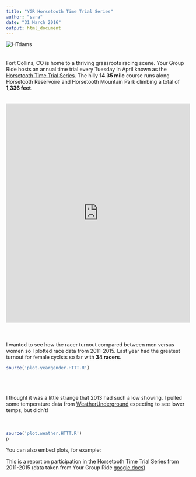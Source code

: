 ```yaml
---
title: "YGR Horsetooth Time Trial Series"
author: "sara"
date: "31 March 2016"
output: html_document
---
```

![HTdams](https://raw.githubusercontent.com/skammlade/skammlade.github.io/master/images/dams_handlebar.jpg)
<br>
<br>
<br>
Fort Collins, CO is home to a thriving grassroots racing scene. Your Group Ride hosts an annual time trial every Tuesday in April known as the [Horsetooth Time Trial Series](http://yourgroupride.com/index.php/local-races/horsetooth-time-trial-series). The hilly **14.35 mile** course runs along Horsetooth Reservoire and Horsetooth Mountain Park climbing a total of **1,336 feet**.
<br>
<br>
<br>
<iframe style="width:100%;height:600px;" src="https://veloviewer.com/segments/1213731/embed2" frameborder="0" scrolling="no"></iframe>  
<br>
<br>
<br>
I wanted to see how the racer turnout compared between men versus women so I plotted race data from 2011-2015. Last year had the greatest turnout for female cyclsts so far with **34 racers**.

```r
source('plot.yeargender.HTTT.R')
```
<br>
<br>
<br>
I thought it was a little strange that 2013 had such a low showing. I pulled some temperature data from [WeatherUnderground](https://www.wunderground.com/cgi-bin/findweather/getForecast?query=pws:KCOFORTC71) expecting to see lower temps, but didn't!
<br>
<br>
<br>
```r
source('plot.weather.HTTT.R')
p
```


You can also embed plots, for example:


This is a report on participation in the Horsetooth Time Trial Series from 2011-2015 (data taken from Your Group Ride [google docs](https://docs.google.com/spreadsheets/d/1dNnqC5YTzURecVyo8U4a_RAv-KwQoJtCwnjseIOjg1g/pub?output=html))
